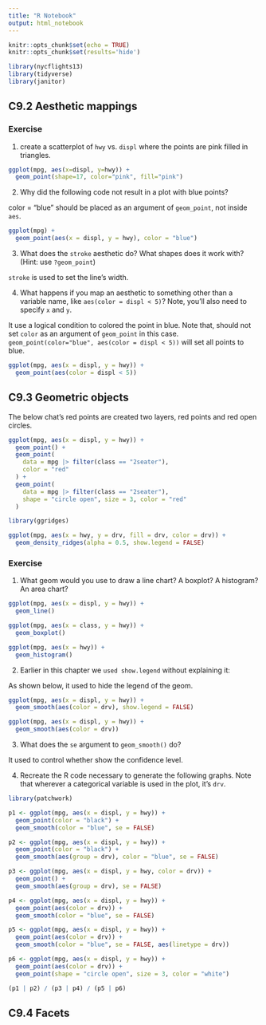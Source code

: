 ```yaml
---
title: "R Notebook"
output: html_notebook
---
```


```r
knitr::opts_chunk$set(echo = TRUE)
knitr::opts_chunk$set(results='hide')

library(nycflights13)
library(tidyverse)
library(janitor)
```

## C9.2 Aesthetic mappings

### Exercise

1. create a scatterplot of `hwy` vs. `displ` where the points are pink filled in triangles.

```r
ggplot(mpg, aes(x=displ, y=hwy)) +
  geom_point(shape=17, color="pink", fill="pink")
```

2. Why did the following code not result in a plot with blue points?

color = "blue" should be placed as an argument of `geom_point`, not inside `aes`.
```r
ggplot(mpg) +
  geom_point(aes(x = displ, y = hwy), color = "blue")
```

3. What does the `stroke` aesthetic do? What shapes does it work with? (Hint: use `?geom_point`)

`stroke` is used to set the line's width.

4. What happens if you map an aesthetic to something other than a variable name, like `aes(color = displ < 5)`? Note, you’ll also need to specify `x` and `y`.

It use a logical condition to colored the point in blue. Note that, should not set `color` as an argument of `geom_point` in this case. `geom_point(color="blue", aes(color = displ < 5))` will set all points to blue.

```r
ggplot(mpg, aes(x = displ, y = hwy)) +
  geom_point(aes(color = displ < 5))

```

## C9.3 Geometric objects

The below chat's red points are created two layers, red points and red open circles.

```r
ggplot(mpg, aes(x = displ, y = hwy)) + 
  geom_point() + 
  geom_point(
    data = mpg |> filter(class == "2seater"), 
    color = "red"
  ) +
  geom_point(
    data = mpg |> filter(class == "2seater"), 
    shape = "circle open", size = 3, color = "red"
  )
```

```r
library(ggridges)

ggplot(mpg, aes(x = hwy, y = drv, fill = drv, color = drv)) +
  geom_density_ridges(alpha = 0.5, show.legend = FALSE)
```

### Exercise

1. What geom would you use to draw a line chart? A boxplot? A histogram? An area chart?
```r
ggplot(mpg, aes(x = displ, y = hwy)) +
  geom_line()

ggplot(mpg, aes(x = class, y = hwy)) +
  geom_boxplot()

ggplot(mpg, aes(x = hwy)) +
  geom_histogram()
```

2. Earlier in this chapter we `used show.legend` without explaining it:

As shown below, it used to hide the legend of the geom.

```r
ggplot(mpg, aes(x = displ, y = hwy)) +
  geom_smooth(aes(color = drv), show.legend = FALSE)

ggplot(mpg, aes(x = displ, y = hwy)) +
  geom_smooth(aes(color = drv))
```

3. What does the `se` argument to `geom_smooth()` do?

It used to control whether show the confidence level.

4. Recreate the R code necessary to generate the following graphs. Note that wherever a categorical variable is used in the plot, it’s `drv`.

```r
library(patchwork)

p1 <- ggplot(mpg, aes(x = displ, y = hwy)) +
  geom_point(color = "black") +
  geom_smooth(color = "blue", se = FALSE)

p2 <- ggplot(mpg, aes(x = displ, y = hwy)) +
  geom_point(color = "black") +
  geom_smooth(aes(group = drv), color = "blue", se = FALSE)

p3 <- ggplot(mpg, aes(x = displ, y = hwy, color = drv)) +
  geom_point() +
  geom_smooth(aes(group = drv), se = FALSE)

p4 <- ggplot(mpg, aes(x = displ, y = hwy)) +
  geom_point(aes(color = drv)) +
  geom_smooth(color = "blue", se = FALSE)

p5 <- ggplot(mpg, aes(x = displ, y = hwy)) +
  geom_point(aes(color = drv)) +
  geom_smooth(color = "blue", se = FALSE, aes(linetype = drv))

p6 <- ggplot(mpg, aes(x = displ, y = hwy)) +
  geom_point(aes(color = drv)) +
  geom_point(shape = "circle open", size = 3, color = "white")

(p1 | p2) / (p3 | p4) / (p5 | p6)
```

## C9.4 Facets
